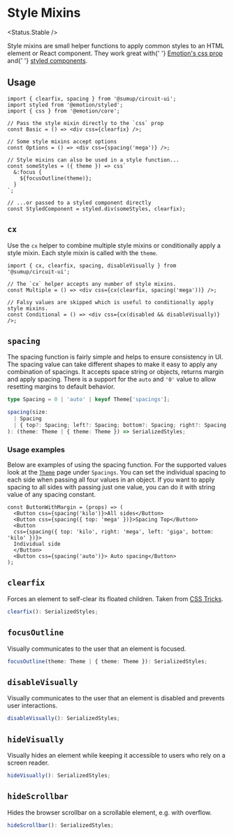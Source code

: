 
# Style Mixins

<Status.Stable />

<Intro>
  Style mixins are small helper functions to apply common styles to an HTML
  element or React component. They work great with{' '}
  <a href="https://emotion.sh/docs/css-prop">Emotion's css prop</a> and{' '}
  <a href="https://emotion.sh/docs/styled">styled components</a>.
</Intro>

## Usage

```tsx
import { clearfix, spacing } from '@sumup/circuit-ui';
import styled from '@emotion/styled';
import { css } from '@emotion/core';

// Pass the style mixin directly to the `css` prop
const Basic = () => <div css={clearfix} />;

// Some style mixins accept options
const Options = () => <div css={spacing('mega')} />;

// Style mixins can also be used in a style function...
const someStyles = ({ theme }) => css`
  &:focus {
    ${focusOutline(theme)};
  }
`;

// ...or passed to a styled component directly
const StyledComponent = styled.div(someStyles, clearfix);
```

## `cx`

Use the `cx` helper to combine multiple style mixins or conditionally apply a style mixin. Each style mixin is called with the `theme`.

```tsx
import { cx, clearfix, spacing, disableVisually } from '@sumup/circuit-ui';

// The `cx` helper accepts any number of style mixins.
const Multiple = () => <div css={cx(clearfix, spacing('mega'))} />;

// Falsy values are skipped which is useful to conditionally apply style mixins.
const Conditional = () => <div css={cx(disabled && disableVisually)} />;
```

## `spacing`

The spacing function is fairly simple and helps to ensure consistency in UI.
The spacing value can take different shapes to make it easy to apply any combination of spacings.
It accepts space string or objects, returns margin and apply spacing. There is a support for the `auto` and `'0'` value to allow resetting margins to default behavior.

```ts
type Spacing = 0 | 'auto' | keyof Theme['spacings'];

spacing(size:
  | Spacing
  | { top?: Spacing; left?: Spacing; bottom?: Spacing; right?: Spacing }
): (theme: Theme | { theme: Theme }) => SerializedStyles;
```

### Usage examples

Below are examples of using the spacing function. For the supported values look at the [`Theme`](Advanced/Theme) page under `Spacings`.
You can set the individual spacing to each side when passing all four values in an object. If you want to apply spacing to all sides with passing just one value, you can do it with string value of any spacing constant.

```tsx
const ButtonWithMargin = (props) => (
  <Button css={spacing('kilo')}>All sides</Button>
  <Button css={spacing({ top: 'mega' })}>Spacing Top</Button>
  <Button
  css={spacing({ top: 'kilo', right: 'mega', left: 'giga', bottom: 'kilo' })}>
  Individual side
  </Button>
  <Button css={spacing('auto')}> Auto spacing</Button>
);
```

<Story id="advanced-style-mixins--spacing" />

## `clearfix`

Forces an element to self-clear its floated children. Taken from [CSS Tricks](https://css-tricks.com/clearfix-a-lesson-in-web-development-evolution/).

```ts
clearfix(): SerializedStyles;
```

<Story id="advanced-style-mixins--clearfix" />

## `focusOutline`

Visually communicates to the user that an element is focused.

```ts
focusOutline(theme: Theme | { theme: Theme }): SerializedStyles;
```

<Story id="advanced-style-mixins--focus-outline" />

## `disableVisually`

Visually communicates to the user that an element is disabled and prevents user interactions.

```ts
disableVisually(): SerializedStyles;
```

<Story id="advanced-style-mixins--disable-visually" />

## `hideVisually`

Visually hides an element while keeping it accessible to users who rely on a screen reader.

```ts
hideVisually(): SerializedStyles;
```

<Story id="advanced-style-mixins--hide-visually" />

## `hideScrollbar`

Hides the browser scrollbar on a scrollable element, e.g. with overflow.

```ts
hideScrollbar(): SerializedStyles;
```

<Story id="advanced-style-mixins--hide-scrollbar" />
